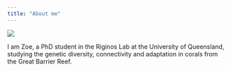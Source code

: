 ```yaml
---
title: "About me"
---
```


<div>

::: {#first-column}
![](img/Headshot.jpg)
:::

</div>

::: {#second-column}
I am Zoe, a PhD student in the Riginos Lab at the University of Queensland, studying the genetic diversity, connectivity and adaptation in corals from the Great Barrier Reef.
:::
